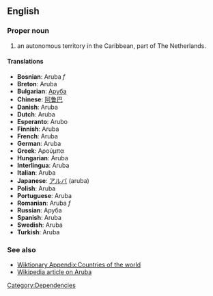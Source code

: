 ==English==

===Proper noun===
# an autonomous territory in the Caribbean, part of The Netherlands.

====Translations====
*'''Bosnian''': Aruba ''f''
*'''Breton''': Aruba
*'''Bulgarian''': [[Аруба]]
*'''Chinese''': [[阿鲁巴]]
*'''Danish''': Aruba
*'''Dutch''': Aruba
*'''Esperanto''': Arubo
*'''Finnish''': Aruba
*'''French''': Aruba
*'''German''': Aruba
*'''Greek''': Αρούμπα
*'''Hungarian''': Aruba
*'''Interlingua''': Aruba
*'''Italian''': Aruba
*'''Japanese''': [[アルバ]] (aruba)
*'''Polish''': Aruba
*'''Portuguese''': Aruba
*'''Romanian''': Aruba ''f''
*'''Russian''': Аруба
*'''Spanish''': Aruba
*'''Swedish''': Aruba
*'''Turkish''': Aruba

===See also===
*[[Wiktionary Appendix:Countries of the world]]
*[[w:Aruba|Wikipedia article on Aruba]]

[[Category:Dependencies]]
